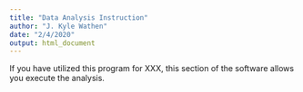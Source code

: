 ```yaml
---
title: "Data Analysis Instruction"
author: "J. Kyle Wathen"
date: "2/4/2020"
output: html_document
---
```


If you have utilized this program for XXX, this section of the software allows you execute the analysis.    
